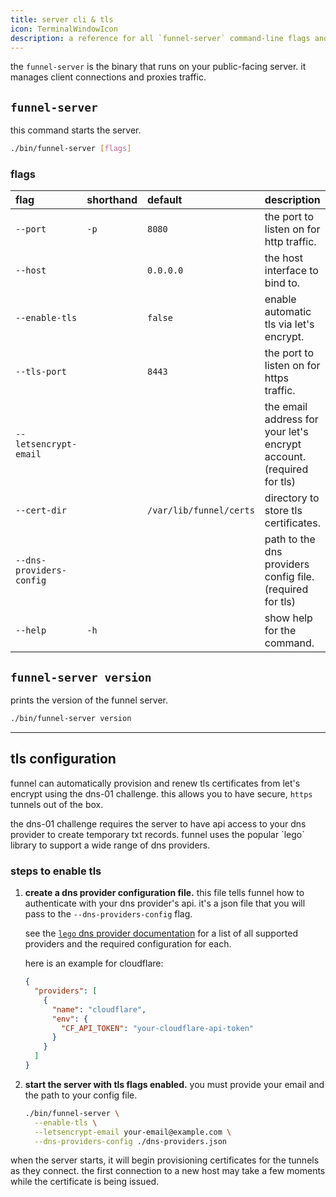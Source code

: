 ```yaml
---
title: server cli & tls
icon: TerminalWindowIcon
description: a reference for all `funnel-server` command-line flags and how to configure tls.
---
```



the `funnel-server` is the binary that runs on your public-facing server. it manages client connections and proxies traffic.

## `funnel-server`

this command starts the server.

```bash
./bin/funnel-server [flags]
```

### flags

| flag                     | shorthand | default                   | description                                                              |
| :----------------------- | :-------- | :------------------------ | :----------------------------------------------------------------------- |
| `--port`                 | `-p`      | `8080`                    | the port to listen on for http traffic.                                  |
| `--host`                 |           | `0.0.0.0`                 | the host interface to bind to.                                           |
| `--enable-tls`           |           | `false`                   | enable automatic tls via let's encrypt.                                  |
| `--tls-port`             |           | `8443`                    | the port to listen on for https traffic.                                 |
| `--letsencrypt-email`    |           |                           | the email address for your let's encrypt account. (required for tls)     |
| `--cert-dir`             |           | `/var/lib/funnel/certs`   | directory to store tls certificates.                                     |
| `--dns-providers-config` |           |                           | path to the dns providers config file. (required for tls)                |
| `--help`                 | `-h`      |                           | show help for the command.                                               |

## `funnel-server version`

prints the version of the funnel server.

```bash
./bin/funnel-server version
```

---

## tls configuration

funnel can automatically provision and renew tls certificates from let's encrypt using the dns-01 challenge. this allows you to have secure, `https` tunnels out of the box.

<Callout title="dns-01 challenge" intent="info">
  the dns-01 challenge requires the server to have api access to your dns provider to create temporary txt records. funnel uses the popular `lego` library to support a wide range of dns providers.
</Callout>

### steps to enable tls

1.  **create a dns provider configuration file.**
    this file tells funnel how to authenticate with your dns provider's api. it's a json file that you will pass to the `--dns-providers-config` flag.

    see the [`lego` dns provider documentation](https://go-acme.github.io/lego/dns/) for a list of all supported providers and the required configuration for each.

    here is an example for cloudflare:
    ```json title="dns-providers.json"
    {
      "providers": [
        {
          "name": "cloudflare",
          "env": {
            "CF_API_TOKEN": "your-cloudflare-api-token"
          }
        }
      ]
    }
    ```

2.  **start the server with tls flags enabled.**
    you must provide your email and the path to your config file.

    ```bash
    ./bin/funnel-server \
      --enable-tls \
      --letsencrypt-email your-email@example.com \
      --dns-providers-config ./dns-providers.json
    ```

when the server starts, it will begin provisioning certificates for the tunnels as they connect. the first connection to a new host may take a few moments while the certificate is being issued. 